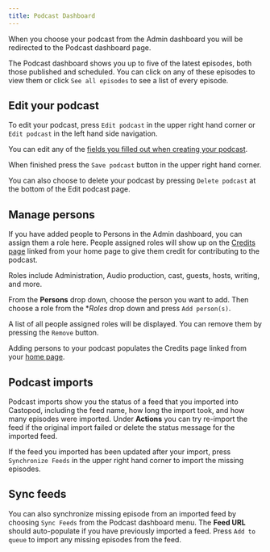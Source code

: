 ```yaml
---
title: Podcast Dashboard
---
```


When you choose your podcast from the Admin dashboard you will be redirected to the Podcast dashboard page.

The Podcast dashboard shows you up to five of the latest episodes, both those published and scheduled. You can click
on any of these episodes to view them or click `See all episodes` to see a list of every episode.

## Edit your podcast

To edit your podcast, press `Edit podcast` in the upper right hand corner or `Edit podcast` in the left hand side
navigation.

You can edit any of the [fields you filled out when creating your podcast](../instance/podcast).

When finished press the `Save podcast` button in the upper right hand corner.

You can also choose to delete your podcast by pressing `Delete podcast` at the bottom of the Edit podcast page.

## Manage persons

If you have added people to Persons in the Admin dashboard, you can assign them a role here. People assigned roles
will show up on the [Credits page](../website/credits) linked from your home page to give them
credit for contributing to the podcast.

Roles include Administration, Audio production, cast, guests, hosts, writing, and more.

From the **Persons** drop down, choose the person you want to add. Then choose a role from the \*_Roles_ drop down and
press `Add person(s)`.

A list of all people assigned roles will be displayed. You can remove them by pressing the `Remove` button.

Adding persons to your podcast populates the Credits page linked from your
[home page](../website).

## Podcast imports

Podcast imports show you the status of a feed that you imported into Castopod, including the feed name,
how long the import took, and how many episodes were imported. Under **Actions** you can try re-import the feed
if the original import failed or delete the status message for the imported feed.

If the feed you imported has been updated after your import, press `Synchronize Feeds` in the upper right hand
corner to import the missing episodes.

## Sync feeds

You can also synchronize missing episode from an imported feed by choosing `Sync Feeds` from the Podcast dashboard
menu. The **Feed URL** should auto-populate if you have previously imported a feed. Press `Add to queue` to import
any missing episodes from the feed.
